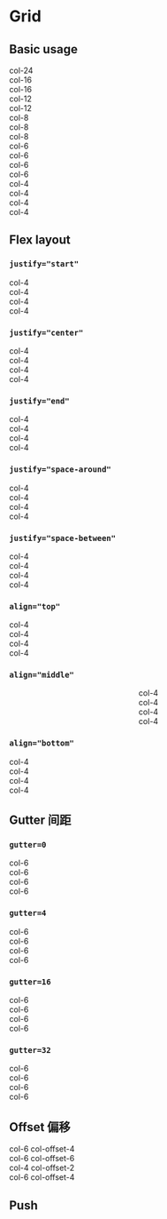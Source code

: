 

<Meta title="05 - Grid 栅格" />

# Grid

## Basic usage

<Row className="demo-row">
  <Col span={24}>
    <div className="demo-row--item">col-24</div>
  </Col>
</Row>

<Row className="demo-row">
  <Col span={16}>
    <div className="demo-row--item">col-16</div>
  </Col>
  <Col span={8}>
    <div className="demo-row--item">col-16</div>
  </Col>
</Row>

<Row className="demo-row">
  <Col span={12}>
    <div className="demo-row--item">col-12</div>
  </Col>
  <Col span={12}>
    <div className="demo-row--item">col-12</div>
  </Col>
</Row>

<Row className="demo-row">
  <Col span={8}>
    <div className="demo-row--item">col-8</div>
  </Col>
  <Col span={8}>
    <div className="demo-row--item">col-8</div>
  </Col>
  <Col span={8}>
    <div className="demo-row--item">col-8</div>
  </Col>
</Row>

<Row className="demo-row">
  <Col span={6}>
    <div className="demo-row--item">col-6</div>
  </Col>
  <Col span={6}>
    <div className="demo-row--item">col-6</div>
  </Col>
  <Col span={6}>
    <div className="demo-row--item">col-6</div>
  </Col>
  <Col span={6}>
    <div className="demo-row--item">col-6</div>
  </Col>
</Row>

<Row className="demo-row">
  <Col span={4}>
    <div className="demo-row--item">col-4</div>
  </Col>
  <Col span={4}>
    <div className="demo-row--item">col-4</div>
  </Col>
  <Col span={4}>
    <div className="demo-row--item">col-4</div>
  </Col>
  <Col span={4}>
    <div className="demo-row--item">col-4</div>
  </Col>
</Row>

## Flex layout

### `justify="start"`

<Row className="demo-row" justify="start">
  <Col span={4}>
    <div className="demo-row--item">col-4</div>
  </Col>
  <Col span={4}>
    <div className="demo-row--item">col-4</div>
  </Col>
  <Col span={4}>
    <div className="demo-row--item">col-4</div>
  </Col>
  <Col span={4}>
    <div className="demo-row--item">col-4</div>
  </Col>
</Row>

### `justify="center"`

<Row className="demo-row" justify="center">
  <Col span={4}>
    <div className="demo-row--item">col-4</div>
  </Col>
  <Col span={4}>
    <div className="demo-row--item">col-4</div>
  </Col>
  <Col span={4}>
    <div className="demo-row--item">col-4</div>
  </Col>
  <Col span={4}>
    <div className="demo-row--item">col-4</div>
  </Col>
</Row>

### `justify="end"`

<Row className="demo-row" justify="end">
  <Col span={4}>
    <div className="demo-row--item">col-4</div>
  </Col>
  <Col span={4}>
    <div className="demo-row--item">col-4</div>
  </Col>
  <Col span={4}>
    <div className="demo-row--item">col-4</div>
  </Col>
  <Col span={4}>
    <div className="demo-row--item">col-4</div>
  </Col>
</Row>

### `justify="space-around"`

<Row className="demo-row" justify="space-around">
  <Col span={4}>
    <div className="demo-row--item">col-4</div>
  </Col>
  <Col span={4}>
    <div className="demo-row--item">col-4</div>
  </Col>
  <Col span={4}>
    <div className="demo-row--item">col-4</div>
  </Col>
  <Col span={4}>
    <div className="demo-row--item">col-4</div>
  </Col>
</Row>

### `justify="space-between"`

<Row className="demo-row" justify="space-between">
  <Col span={4}>
    <div className="demo-row--item">col-4</div>
  </Col>
  <Col span={4}>
    <div className="demo-row--item">col-4</div>
  </Col>
  <Col span={4}>
    <div className="demo-row--item">col-4</div>
  </Col>
  <Col span={4}>
    <div className="demo-row--item">col-4</div>
  </Col>
</Row>

### `align="top"`

<Row className="demo-row" justify="center" align="top">
  <Col span={4}>
    <div className="demo-row--item" style={{ height: 100 }}>
      col-4
    </div>
  </Col>
  <Col span={4}>
    <div className="demo-row--item" style={{ height: 80 }}>
      col-4
    </div>
  </Col>
  <Col span={4}>
    <div className="demo-row--item" style={{ height: 150 }}>
      col-4
    </div>
  </Col>
  <Col span={4}>
    <div className="demo-row--item" style={{ height: 120 }}>
      col-4
    </div>
  </Col>
</Row>

### `align="middle"`

<Row className="demo-row" justify="space-around" align="middle">
  <Col span={4}>
    <div className="demo-row--item" style={{ height: 100 }}>
      col-4
    </div>
  </Col>
  <Col span={4}>
    <div className="demo-row--item" style={{ height: 80 }}>
      col-4
    </div>
  </Col>
  <Col span={4}>
    <div className="demo-row--item" style={{ height: 150 }}>
      col-4
    </div>
  </Col>
  <Col span={4}>
    <div className="demo-row--item" style={{ height: 120 }}>
      col-4
    </div>
  </Col>
</Row>

### `align="bottom"`

<Row className="demo-row" justify="space-between" align="bottom">
  <Col span={4}>
    <div className="demo-row--item" style={{ height: 100 }}>
      col-4
    </div>
  </Col>
  <Col span={4}>
    <div className="demo-row--item" style={{ height: 80 }}>
      col-4
    </div>
  </Col>
  <Col span={4}>
    <div className="demo-row--item" style={{ height: 150 }}>
      col-4
    </div>
  </Col>
  <Col span={4}>
    <div className="demo-row--item" style={{ height: 120 }}>
      col-4
    </div>
  </Col>
</Row>

## Gutter 间距

### `gutter=0`

<Row className="demo-row" gutter={0}>
  <Col span={6}>
    <div className="demo-row--item">col-6</div>
  </Col>
  <Col span={6}>
    <div className="demo-row--item">col-6</div>
  </Col>
  <Col span={6}>
    <div className="demo-row--item">col-6</div>
  </Col>
  <Col span={6}>
    <div className="demo-row--item">col-6</div>
  </Col>
</Row>

### `gutter=4`

<Row className="demo-row" gutter={4}>
  <Col span={6}>
    <div className="demo-row--item">col-6</div>
  </Col>
  <Col span={6}>
    <div className="demo-row--item">col-6</div>
  </Col>
  <Col span={6}>
    <div className="demo-row--item">col-6</div>
  </Col>
  <Col span={6}>
    <div className="demo-row--item">col-6</div>
  </Col>
</Row>

### `gutter=16`

<Row className="demo-row" gutter={16}>
  <Col span={6}>
    <div className="demo-row--item">col-6</div>
  </Col>
  <Col span={6}>
    <div className="demo-row--item">col-6</div>
  </Col>
  <Col span={6}>
    <div className="demo-row--item">col-6</div>
  </Col>
  <Col span={6}>
    <div className="demo-row--item">col-6</div>
  </Col>
</Row>

### `gutter=32`

<Row className="demo-row" gutter={32}>
  <Col span={6}>
    <div className="demo-row--item">col-6</div>
  </Col>
  <Col span={6}>
    <div className="demo-row--item">col-6</div>
  </Col>
  <Col span={6}>
    <div className="demo-row--item">col-6</div>
  </Col>
  <Col span={6}>
    <div className="demo-row--item">col-6</div>
  </Col>
</Row>

## Offset 偏移

<Row className="demo-row" gutter={0}>
  <Col span={6} offset={4}>
    <div className="demo-row--item">col-6 col-offset-4</div>
  </Col>
  <Col span={6} offset={6}>
    <div className="demo-row--item">col-6 col-offset-6</div>
  </Col>
</Row>

<Row className="demo-row" gutter={0}>
  <Col span={4} offset={2}>
    <div className="demo-row--item">col-4 col-offset-2</div>
  </Col>
  <Col span={6} offset={4}>
    <div className="demo-row--item">col-6 col-offset-4</div>
  </Col>
</Row>

## Push
